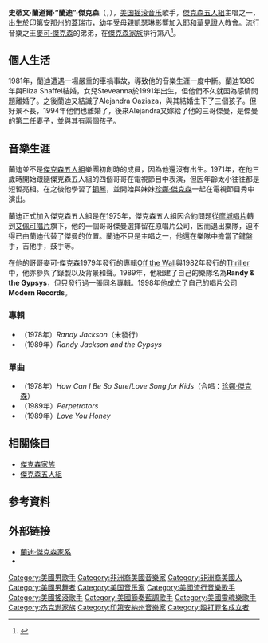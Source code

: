 {{For|美國貝斯手與選秀節目[[美國偶像|美國偶像]]的評審蘭迪·傑克森|蘭道爾·大流士·蘭迪·傑克遜}}
{{noteTA
|T=zh-hans:兰迪·杰克逊;zh-hant:蘭迪·傑克遜;zh-tw:蘭迪·傑克森;zh-hk:蘭迪·積遜;zh-mo:蘭迪·積遜;
|1=zh-cn:兰迪·杰克逊;zh-hant:蘭迪·傑克遜;zh-tw:蘭迪·傑克森;zh-hk:蘭迪·積遜;zh-mo:蘭迪·積遜;
|2=zh-cn:兰迪;zh-hant:蘭迪;zh-tw:蘭迪;zh-hk:蘭迪;zh-mo:蘭迪;
|3=zh-cn:杰克逊;zh-hant:傑克遜;zh-tw:傑克森;zh-hk:積遜;zh-mo:積遜;
}}
{{藝人
| 姓名     = 史蒂文·蘭道爾·蘭迪·傑克森
| 外文名   = Steven Randall Jackson 
| 別名     = Randy Jackson<br>蘭迪·傑克森
| 圖像     =  Randy Jackson (1976).jpg
| caption  = 1976年的蘭迪·傑克森
| 類型     = 男歌手
| 圖像大小 = 
| 國籍 = {{USA}}
| 出生日期 = {{birth date and age|1961|10|29}} 
| 出生地點 = {{USA}}[[印第安纳州|印第安纳州]]、[[加里_(印第安纳州)|-{加里}-]]
| 出道地點 = {{USA}}[[加利福尼亚州|加利福尼亚州]]、[[洛杉矶|洛杉矶]]
| 音樂類型 = [[节奏布鲁斯|R&B]]、[[流行音乐|pop]]、[[靈魂樂|soul]]、[[舞曲|dance]]、[[摇滚乐|rock]]
| 職業     = [[歌手|唱歌]]、[[作曲家|作曲]]、[[舞蹈家|跳舞]] 
| 宗教信仰 = [[耶和華見證人|耶和華見證人]]
| 活躍年代 = 1971年至1991年
| 網站 = 
| imdb = 0413953
}}
'''史蒂文·蘭道爾·“蘭迪”·傑克森'''（'''{{lang-en|Steven Randall "Randy" Jackson}}'''，{{bd|1961年|10月29日}}），[[美国|美国]][[摇滚音乐|摇滚音乐]]歌手，[[傑克森五人組|傑克森五人組]]主唱之一，出生於[[印第安那州|印第安那州]]的[[蓋瑞市|蓋瑞市]]，幼年受母親凱瑟琳影響加入[[耶和華見證人|耶和華見證人]]教會。流行音樂之王[[麥可·傑克森|麥可·傑克森]]的弟弟，在[[傑克森家族|傑克森家族]]排行第八<ref name="Randy Jackson">{{cite web|url=http://www.bbc.co.uk/music/artists/593abf14-4292-4d62-b365-79c7674cd1a5|title=BBC：蘭迪·傑克森|accessdate=2010-01-29|archive-date=2010-04-21|archive-url=https://web.archive.org/web/20100421180317/http://www.bbc.co.uk/music/artists/593abf14-4292-4d62-b365-79c7674cd1a5|dead-url=no}}</ref>。

== 個人生活 ==
1981年，蘭迪遭遇一場嚴重的車禍事故，導致他的音樂生涯一度中斷。蘭迪1989年與Eliza Shaffel結婚，女兒Steveanna於1991年出生，但他們不久就因為感情問題離婚了。之後蘭迪又結識了Alejandra Oaziaza，與其結婚生下了三個孩子。但好景不長，1994年他們也離婚了，後來Alejandra又嫁給了他的三哥傑曼，是傑曼的第二任妻子，並與其有兩個孩子。

== 音樂生涯 ==
蘭迪並不是[[傑克森五人組|傑克森五人組]]樂團初創時的成員，因為他還沒有出生。1971年，在他三歲時開始跟隨傑克森五人組的四個哥哥在電視節目中表演，但因年齡太小往往都是短暫亮相。在之後他學習了[[鋼琴|鋼琴]]，並開始與妹妹[[珍娜·傑克森|珍娜·傑克森]]一起在電視節目秀中演出。

蘭迪正式加入傑克森五人組是在1975年，傑克森五人組因合約問題從[[摩城唱片|摩城唱片]]轉到[[Epic唱片|艾佩可唱片]]旗下，他的一個哥哥傑曼選擇留在原唱片公司，因而退出樂隊，迫不得已由蘭迪代替了傑曼的位置。蘭迪不只是主唱之一，他還在樂隊中擔當了鍵盤手，吉他手，鼓手等。

在他的哥哥麥可·傑克森1979年發行的專輯[[Off_the_Wall|Off the Wall]]與1982年發行的[[Thriller|Thriller]]中，他亦參與了錄製以及背景和聲。1989年，他組建了自己的樂隊名為'''Randy & the Gypsys'''，但只發行過一張同名專輯。1998年他成立了自己的唱片公司'''Modern Records'''。

=== 專輯 ===
* （1978年）''Randy Jackson''（未發行）
* （1989年）''Randy Jackson and the Gypsys''

=== 單曲 ===
* （1978年）''How Can I Be So Sure''/''Love Song for Kids''（合唱：[[珍娜·傑克森|珍娜·傑克森]]）
* （1989年）''Perpetrators''
* （1989年）''Love You Honey''

== 相關條目 ==
* [[傑克森家族|傑克森家族]]
* [[傑克森五人組|傑克森五人組]]

== 参考資料 ==
<references/>

== 外部链接 ==
* [https://web.archive.org/web/20100127080845/http://www.wikitree.org/index.php?title=Steven_Randall_Jackson 蘭迪·傑克森家系]
* {{imdb|0413953}}
{{Jackson family}}

{{Authority control}}
{{DEFAULTSORT:Jackson, Randy}}

[[Category:美國男歌手|Category:美國男歌手]]
[[Category:非洲裔美國音樂家|Category:非洲裔美國音樂家]]
[[Category:非洲裔美國人|Category:非洲裔美國人]]
[[Category:美國男舞者|Category:美國男舞者]]
[[Category:美国音乐家|Category:美国音乐家]]
[[Category:美國流行音樂歌手|Category:美國流行音樂歌手]]
[[Category:美國搖滾歌手|Category:美國搖滾歌手]]
[[Category:美國節奏藍調歌手|Category:美國節奏藍調歌手]]
[[Category:美國靈魂樂歌手|Category:美國靈魂樂歌手]]
[[Category:杰克逊家族|Category:杰克逊家族]]
[[Category:印第安納州音樂家|Category:印第安納州音樂家]]
[[Category:殴打罪名成立者|Category:殴打罪名成立者]]